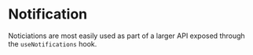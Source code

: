 
# Notification

Noticiations are most easily used as part of a larger API exposed through the `useNotifications` hook.

<Canvas>
    <Story id="to-update-notification--basic" />
</Canvas>
